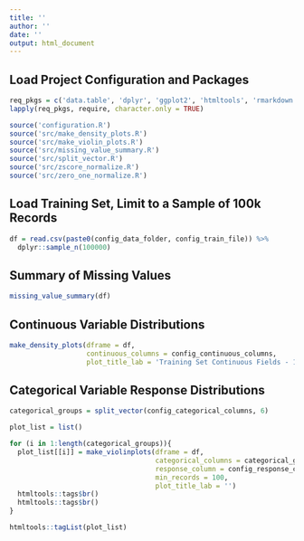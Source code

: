```yaml
---
title: ''
author: ''
date: ''
output: html_document
---
```


## Load Project Configuration and Packages
```r
req_pkgs = c('data.table', 'dplyr', 'ggplot2', 'htmltools', 'rmarkdown')
lapply(req_pkgs, require, character.only = TRUE)

source('configuration.R')
source('src/make_density_plots.R')
source('src/make_violin_plots.R')
source('src/missing_value_summary.R')
source('src/split_vector.R')
source('src/zscore_normalize.R')
source('src/zero_one_normalize.R')
```


## Load Training Set, Limit to a Sample of 100k Records
```r
df = read.csv(paste0(config_data_folder, config_train_file)) %>%
  dplyr::sample_n(100000)
```


## Summary of Missing Values
```r
missing_value_summary(df)
```

## Continuous Variable Distributions
```r
make_density_plots(dframe = df,
                   continuous_columns = config_continuous_columns,
                   plot_title_lab = 'Training Set Continuous Fields - 100k record sample')
```

## Categorical Variable Response Distributions
```r

categorical_groups = split_vector(config_categorical_columns, 6)

plot_list = list()

for (i in 1:length(categorical_groups)){
  plot_list[[i]] = make_violinplots(dframe = df,
                                    categorical_columns = categorical_groups[i],
                                    response_column = config_response_column,
                                    min_records = 100,
                                    plot_title_lab = '')
  htmltools::tags$br()
  htmltools::tags$br()
}

htmltools::tagList(plot_list)
```
